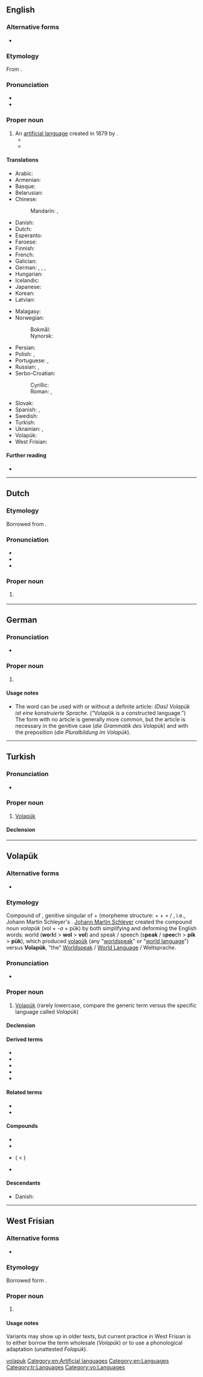 {{also|volapuk|Volapuk|volapük}}
==English==
{{interwiktionary|code=vo}}
{{wikipedia}}

===Alternative forms===
* {{l|en|Volapuk}}

===Etymology===
From {{etyl|vo|en}} {{m|vo|Volapük}}.

===Pronunciation===
* {{IPA|/ˈvɒləˌpʊk/|lang=en}}
* {{hyphenation|Vo|la|pük|lang=en}}

===Proper noun===
{{en-proper noun}}

# An [[artificial language]] created in 1879 by {{w|Johann Martin Schleyer}}.
#* {{quote-journal|lang=en|author=A. F. B. Crofton|date=1897-04|title=The Language of Crime|authorlink=s:Author:A. F. B. Crofton|url=https://en.wikisource.org/wiki/Popular_Science_Monthly/Volume_50/April_1897/The_Language_of_Crime|periodical=[[w:Popular Science Monthly|Popular Science Monthly]]|volume=50|page=834|passage=...some authors have claimed that the slang of the criminal was a kind of international language for thieves, a '''Volapük''' of crime.|issn=0161-7370|oclc=488612811}}
#* {{quote-book|lang=en|year=2004|author=Steven Roger Fischer|title=A history of language|pageurl=http://books.google.com.br/books?id=5i1Ql7QQy0kC&pg=PA209#v=onepage&q&f=false|isbn=9781861890801|page=180|publisher=Reaktion Books|passage=The first practical constructed language was the south-west German Pastor Schleyer's '''Volapük''' from 1879; its complicated grammar and irregular vocabulary made learning difficult, however. The most successful has been Esperanto, devised by the Warsaw ophthalmologist Ludwig Zamenhof in 1887, that today can count some one million speakers.}}

====Translations====
{{trans-top|language}}
* Arabic: {{t|ar|فُولَابُوك|m|tr=fulabūk}}
* Armenian: {{t+|hy|վոլապյուկ|sc=Armn}}
* Basque: {{t+|eu|volapük}}
* Belarusian: {{t+|be|валапюк|m|tr=valapjúk}}
* Chinese:
*: Mandarin: {{t|cmn|沃拉普克語|sc=Hani}}, {{t|cmn|沃拉普克语|tr=wòlāpǔkèyǔ|sc=Hani}}
* Danish: {{t|da|volapyk|n}}
* Dutch: {{t+|nl|Volapük|n}}
* Esperanto: {{t|eo|volapuko}}
* Faroese: {{t+|fo|volapúkk|n}}
* Finnish: {{t+|fi|volapük}}
* French: {{t+|fr|volapük|m}}
* Galician: {{t+|gl|volapuk|m}}
* German: {{t+|de|Volapük|n}}, {{t|de|Volapükisch|n}}, {{t|de|Volapüksprache|f}}, {{t|de|Volapük-Sprache|f}}
* Hungarian: {{t+|hu|volapük}}
* Icelandic: {{t+|is|vólapuk}}
* Japanese: {{t+|ja|ヴォラピュク|tr=vorapyuku}}
* Korean: {{t+|ko|볼라퓌크}}
* Latvian: {{t|lv|volapiks|m}}
{{trans-mid}}
* Malagasy: {{t+|mg|volapoky}}
* Norwegian:
*: Bokmål: {{t|no|volapyk|m}}
*: Nynorsk: {{t|nn|volapyk|m}}
* Persian: {{t|fa|ولاپوک|tr=volapuk|sc=fa-Arab}}
* Polish: {{t+|pl|volapük|m-in}}, {{t|pl|wolapik|m-in}}
* Portuguese: {{t+|pt|volapuque|m}}, {{t+|pt|volapuk|m}}
* Russian: {{t+|ru|волапю́к|m}}, {{t+|ru|воляпю́к|m}}
* Serbo-Croatian:
*: Cyrillic: {{t|sh|Волапик|m}}
*: Roman: {{t+|sh|Volapük|m}}, {{t|sh|Volapik|m}}
* Slovak: {{t|sk|volapük|m}}
* Spanish: {{t|es|volapük|m}}, {{t+|es|volapuk|m}}
* Swedish: {{t+|sv|volapük}} {{t|sv|volapyk}}
* Turkish: {{t+|tr|Volapük}}
* Ukrainian: {{t+|uk|волапюк|m|tr=volapjúk}}, {{t|uk|воляпюк|m|tr=voljapjúk}}
* Volapük: {{t+|vo|Volapük}}
* West Frisian: {{t|fy|Volapük|n}}
{{trans-bottom}}

====Further reading====
* {{ISO 639|1code=vo|3code=vol|link=Linguist List}}

[[Category:English terms spelled with Ü|volapuk]]
[[Category:en:Artificial languages]]
[[Category:en:Languages]]

----

==Dutch==

===Etymology===
Borrowed from {{bor|nl|vo|Volapük}}.

===Pronunciation===
* {{IPA|lang=nl|/voːlaːˈpyk/}}
* {{rhyme|lang=nl|yk}}
* {{audio|Nl-Volapük.ogg|Audio|lang=nl}}

===Proper noun===
{{nl-proper noun|n}}

# {{l|en|Volapük}} {{q|definite article is often omitted}}

----

==German==

===Pronunciation===
* {{IPA|/ˌvoːlaˈpyːk/|/ˌvɔla-/|lang=de}}

===Proper noun===
{{de-proper noun|n|Volapük|gen2=Volapüks}}

# {{l|en|Volapük}}

====Usage notes====
* The word can be used with or without a definite article: ''(Das) Volapük ist eine konstruierte Sprache.'' (“Volapük is a constructed language.”) The form with no article is generally more common, but the article is necessary in the genitive case (''die Grammatik des Volapük'') and with the preposition {{m|de|in}} (''die Pluralbildung im Volapük'').

----

==Turkish==

===Pronunciation===
* {{hyphenation|Vo|la|pük|lang=tr}}

===Proper noun===
{{tr-proper noun}}

# {{lb|tr|linguistics}} [[#English|Volapük]]

====Declension====
{{tr-prop-c-öü}}
{{tr-poss-c1-öü}}

[[Category:tr:Languages]]

----

==Volapük==

===Alternative forms===
* {{l|vo|Vp}} {{q|abbreviation}}

===Etymology===
Compound of {{l|vo|vola||of the world / world's}}, genitive singular of {{l|vo|vol||[[world]]}} + {{l|vo|pük||language}} (morpheme structure: {{l|vo|vol||world}} + ''{{l|vo|-a||genitive morpheme}}'' + {{l|vo|pük||language}} = {{l|vo|volapük||world language}} / {{l|vo|Volapük||World Language}}, i.e., Johann Martin Schleyer's {{l|de|Weltsprache||World Language / Universal Language}}. [[w:Johann Martin Schleyer|Johann Martin Schleyer]] created the compound noun ''volapük'' (vol + ''-a'' + pük) by both simplifying and deforming the English words: world ('''wo'''r'''l'''d > '''wol''' > '''vol''') and speak / speech (s'''peak''' / s'''pee'''ch > '''pik''' > '''pük'''), which produced {{qualifier|lowercase generic term}} [[volapük]] (any "[[worldspeak]]" or "[[world language]]") versus {{qualifier|uppercase specific term}} '''Volapük''', "the" [[Worldspeak]] / [[World Language]] / Weltsprache.

===Pronunciation===
* {{IPA|/vo.laˈpyk/|[vo.laˈpyk]|lang=vo}}

===Proper noun===
{{head|vo|proper noun}}

# [[#English|Volapük]] (rarely lowercase, compare the generic term {{m|vo|volapük}} versus the specific language called ''Volapük'')

====Declension====
{{vo-decl-noun-np}}

====Derived terms====
* {{l|vo|Volapükan}}
* {{l|vo|Volapükav}}
* {{l|vo|Volapükavan}}
* {{l|vo|Volapükik}}
* {{l|vo|Volapükön}}

====Related terms====
* {{l|vo|volapük}}
* {{l|vo|volapükatidel}}

====Compounds====
* {{l|vo|Volapükagased}}
* {{l|vo|Volapükaklub}}
* {{l|vo|Volapükatidan}} ( < {{l|vo|Volapükatidel}})
* {{l|vo|Volapükitidan}}

====Descendants====
* Danish: {{l|da|volapyk}}

[[Category:vo:Languages]]

----

==West Frisian==

===Alternative forms===
* {{l|fy|Volapuk}} {{q|superseded}}

===Etymology===
Borrowed form {{bor|fy|vo|Volapük}}.

===Proper noun===
{{head|fy|proper noun}}

# {{l|en|Volapük}}

====Usage notes====
Variants may show up in older texts, but current practice in West Frisian is to either borrow the term wholesale (''Volapük'') or to use a phonological adaptation (unattested ''Folapúk'').